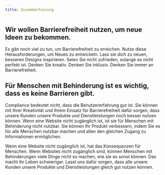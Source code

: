 ```yaml
---
title: Zusammenfassung
---
```


## Wir wollen Barrierefreiheit nutzen, um neue Ideen zu bekommen.

Es gibt noch viel zu tun, um Barrierefreiheit zu erreichen. Nutze diese Herausforderungen, um Neues zu entwickeln. Lass sie dich
zu neuen, besseren Designs inspirieren. Seien Sie nicht zufrieden, solange es nicht perfekt ist. Denken Sie kreativ. Denken Sie
inklusiv. Denken Sie immer an Barrierefreiheit.

## Für Menschen mit Behinderung ist es wichtig, dass es keine Barrieren gibt.

Compliance bedeutet nicht, dass die Benutzererfahrung gut ist. Sie können mit Ihrer Kreativität und Ihrem Einsatz für Barrierefreiheit
dafür sorgen, dass unsere Kunden unsere Produkte und Dienstleistungen noch besser nutzen können. Wenn eine Website nicht zugänglich
ist, ist sie für Menschen mit Behinderung nicht nutzbar. Sie können Ihr Produkt verbessern, indem Sie es für alle Menschen nutzbar
machen und allen den gleichen Zugang zu Informationen ermöglichen.

Wenn eine Website nicht zugänglich ist, hat das Konsequenzen für Menschen. Wenn Websites nicht zugänglich sind, können Menschen mit
Behinderungen viele Dinge nicht so machen, wie sie es sonst können. Das macht ihr Leben schwieriger. Lasst uns dafür sorgen, dass
alle unsere Kunden unsere Produkte und Dienstleistungen gleich gut nutzen können.
